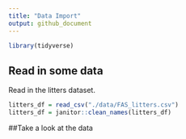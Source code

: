 ```yaml
---
title: "Data Import"
output: github_document
---
```


```r
library(tidyverse)

```
## Read in some data

Read in the litters dataset.

```r
litters_df = read_csv("./data/FAS_litters.csv")
litters_df = janitor::clean_names(litters_df)
```

##Take a look at the data
